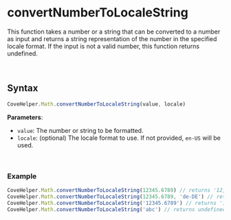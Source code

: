 
<Meta
  title="Helpers/CoveHelper/Math/convertNumberToLocaleString"
/>

# convertNumberToLocaleString
This function takes a number or a string that can be converted to a number as input and returns a string
representation of the number in the specified locale format. If the input is not a valid number, this function returns undefined.

&nbsp;
## Syntax
```js
CoveHelper.Math.convertNumberToLocaleString(value, locale)
```

**Parameters**:

- `value`: The number or string to be formatted.
- `locale`: (optional) The locale format to use. If not provided, `en-US` will be used.

&nbsp;
### Example
```js
CoveHelper.Math.convertNumberToLocaleString(12345.6789) // returns '12,345.679'
CoveHelper.Math.convertNumberToLocaleString(12345.6789, 'de-DE') // returns '12.345,679'
CoveHelper.Math.convertNumberToLocaleString('12345.6789') // returns '12,345.679'
CoveHelper.Math.convertNumberToLocaleString('abc') // returns undefined
```
